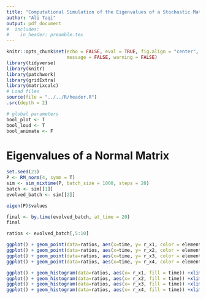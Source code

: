 ```yaml
---
title: "Computational Simulation of the Eigenvalues of a Stochastic Matrix"
author: "Ali Taqi"
output: pdf_document
#  includes: 
#    in_header: preamble.tex
---
```


```r
knitr::opts_chunk$set(echo = FALSE, eval = TRUE, fig.align = "center", 
                      message = FALSE, warning = FALSE)
library(tidyverse)
library(knitr)
library(patchwork)
library(gridExtra)
library(matrixcalc)
# Load files
source(file = "../../R/header.R")
.src(depth = 2)
```

```r
# global parameters
bool_plot <- T
bool_loud <- T
bool_animate <- F
```

# Eigenvalues of a Normal Matrix

```r
set.seed(23)
P <- RM_norm(4, symm = T)
sim <- sim_mixtime(P, batch_size = 1000, steps = 20)
batch <- sim[[1]]
evolved_batch <- sim[[2]]
```

```r
eigen(P)$values
```

```r
final <- by.time(evolved_batch, at_time = 20)
final
```

```r
ratios <- evolved_batch[,5:10]
```

```r
ggplot() + geom_point(data=ratios, aes(x=time, y= r_x1, color = element_index))
ggplot() + geom_point(data=ratios, aes(x=time, y= r_x2, color = element_index))
ggplot() + geom_point(data=ratios, aes(x=time, y= r_x3, color = element_index))
ggplot() + geom_point(data=ratios, aes(x=time, y= r_x4, color = element_index))
```

```r
ggplot() + geom_histogram(data=ratios, aes(x= r_x1, fill = time)) +xlim(c(-13,13)) + geom_vline(xintercept = 2.66059061)
ggplot() + geom_histogram(data=ratios, aes(x= r_x2, fill = time)) +xlim(c(-13,13))
ggplot() + geom_histogram(data=ratios, aes(x= r_x3, fill = time)) +xlim(c(-13,13))
ggplot() + geom_histogram(data=ratios, aes(x= r_x4, fill = time)) +xlim(c(-13,13))
```






